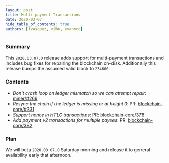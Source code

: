 ```yaml
---
layout: post
title: Multi-payment Transactions
date: 2020-03-07
hide_table_of_contents: true
authors: [fvasquez, vihu, evanmcc]
---
```


### Summary

This `2020.03.07.0` release adds support for multi-payment transactions and includes bug fixes for
repairing the blockchain on-disk. Additionally this release bumps the assumed valid block to
`234600`.

<!--truncate-->

### Contents

- _Don't crash loop on ledger mismatch so we can attempt repair_:
  [miner/#266](https://github.com/helium/miner/pull/266)
- _Resync the chain if the ledger is missing or at height 0_: PR:
  [blockchain-core/#331](https://github.com/helium/blockchain-core/pull/331)
- _Support nonce in HTLC transactions_: PR:
  [blockchain-core/378](https://github.com/helium/blockchain-core/pull/378)
- _Add payment_v2 transactions for multiple payees_: PR:
  [blockchain-core/382](https://github.com/helium/blockchain-core/pull/382)

### Plan

We will beta `2020.03.07.0` Saturday morning and release it to general availability early that
afternoon.
